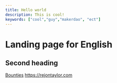 ```yaml
---
title: Hello world
description: This is cool!
keywords: ["cool","guy","makerdao", "ect"]
---
```


# Landing page for English

## Second heading

[Bounties](/work_with_us/bounties)
https://rejontaylor.com
